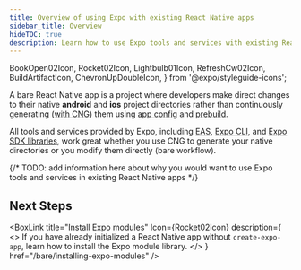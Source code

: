 ```yaml
---
title: Overview of using Expo with existing React Native apps
sidebar_title: Overview
hideTOC: true
description: Learn how to use Expo tools and services with existing React Native apps.
---
```


  BookOpen02Icon,
  Rocket02Icon,
  Lightbulb01Icon,
  RefreshCw02Icon,
  BuildArtifactIcon,
  ChevronUpDoubleIcon,
} from '@expo/styleguide-icons';

A bare React Native app is a project where developers make direct changes to their native **android** and **ios** project directories rather than continuously generating ([with CNG](/workflow/continuous-native-generation/)) them using [app config](/workflow/configuration/) and [prebuild](/workflow/prebuild).

All tools and services provided by Expo, including [EAS](/eas), [Expo CLI](/more/expo-cli/), and [Expo SDK libraries](/versions/latest/), work great whether you use CNG to generate your native directories or you modify them directly (bare workflow).

{/* TODO: add information here about why you would want to use Expo tools and services in existing React Native apps */}

## Next Steps

<BoxLink
  title="Install Expo modules"
  Icon={Rocket02Icon}
  description={
    <>
      If you have already initialized a React Native app without <CODE>create-expo-app</CODE>, learn
      how to install the Expo module library.
    </>
  }
  href="/bare/installing-expo-modules"
/>
<BoxLink
  title="Use Expo SDK"
  Icon={BookOpen02Icon}
  description="Use one of the many libraries provided by the Expo SDK, an extensive set of libraries that provide access to native APIs."
  href="/versions/"
/>
<BoxLink
  title="Write native modules"
  description="Use the Expo Modules API to write native modules using Swift and Kotlin."
  Icon={Lightbulb01Icon}
  href="/modules/overview/"
/>
<BoxLink
  title="Use Expo CLI"
  Icon={BookOpen02Icon}
  description="Learn about the many benefits Expo CLI provides over @react-native-community/cli."
  href="/bare/using-expo-cli/"
/>
<BoxLink
  title="Native project upgrade helper"
  Icon={ChevronUpDoubleIcon}
  description="View file-by-file diffs of all the changes you need to make to your native projects to upgrade them to the next Expo SDK and React Native version."
  href="/bare/upgrade/"
/>
<BoxLink
  title="Adopt Prebuild"
  Icon={RefreshCw02Icon}
  description="Learn how to simplify maintaining your native projects by generating them on demand from configuration."
  href="/guides/adopting-prebuild"
/>
<BoxLink
  title="App distribution"
  Icon={BuildArtifactIcon}
  description="Build and submit your app to the app store with a single command."
  href="/distribution/introduction"
/>
